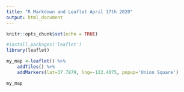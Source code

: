 ```yaml
---
title: "R Markdown and Leaflet April 17th 2020"
output: html_document
---
```


```r
knitr::opts_chunk$set(echo = TRUE)
```


```r
#install.packages('leaflet')
library(leaflet)

my_map <-leaflet() %>%
    addTiles() %>%
    addMarkers(lat=37.7879, lng=-122.4075, popup='Union Square')

my_map


```